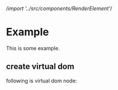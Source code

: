   /*import '../src/components/RenderElement'*/

# Example

This is some example.

## create virtual dom

following is virtual dom node:
<VirtualDOM/>

